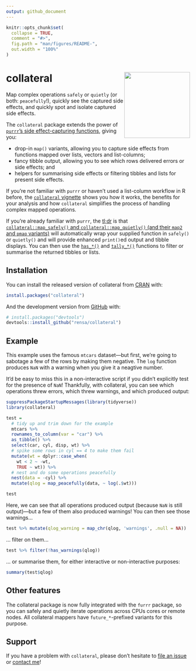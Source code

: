```yaml
---
output: github_document
---
```


<!-- README.md is generated from README.Rmd. Please edit that file -->

```r
knitr::opts_chunk$set(
  collapse = TRUE,
  comment = "#>",
  fig.path = "man/figures/README-",
  out.width = "100%"
)
```
# collateral <img src="man/figures/logo.svg" align="right" width="180px" />

<!-- badges: start -->
<!-- badges: end -->

Map complex operations `safely` or `quietly` (or both: `peacefully`!), quickly see the captured side effects, and quickly spot and isolate captured side effects.

The `collateral` package extends the power of [`purrr`'s side effect-capturing functions](https://purrr.tidyverse.org/reference/safely.html), giving you:

* drop-in `map()` variants, allowing you to capture side effects from functions mapped over lists, vectors and list-columns;
* fancy tibble output, allowing you to see which rows delivered errors or side effects; and
* helpers for summarising side effects or filtering tibbles and lists for present side effects.

If you're not familiar with `purrr` or haven't used a list-column workflow in R before, the [`collateral` vignette](https://rensa.co/collateral/articles/collateral.html) shows you how it works, the benefits for your analysis and how `collateral` simplifies the process of handling complex mapped operations.

If you're already familiar with `purrr`, the [tl;dr](https://en.wikipedia.org/wiki/Wikipedia:Too_long;_didn%27t_read) is that [`collateral::map_safely()` and `collateral::map_quietly()` (and their `map2` and `pmap` variants)](https://rensa.co/collateral/reference/collateral_mappers.html) will automatically wrap your supplied function in `safely()` or `quietly()` and will provide enhanced `print()`ed output and tibble displays. You can then use the [`has_*()`](https://rensa.co/collateral/reference/has.html) and [`tally_*()`](https://rensa.co/collateral/reference/tally.html) functions to filter or summarise the returned tibbles or lists.


## Installation

You can install the released version of collateral from [CRAN](https://CRAN.R-project.org) with:

``` r
install.packages("collateral")
```

And the development version from [GitHub](https://github.com/) with:

``` r
# install.packages("devtools")
devtools::install_github("rensa/collateral")
```
## Example

This example uses the famous `mtcars` dataset---but first, we're going to sabotage a few of the rows by making them negative. The `log` function produces `NaN` with a warning when you give it a neagtive number.

It'd be easy to miss this in a non-interactive script if you didn't explicitly test for the presence of `NaN`! Thankfully, with collateral, you can see which operations threw errors, which threw warnings, and which produced output: 

```r
suppressPackageStartupMessages(library(tidyverse))
library(collateral)

test =
  # tidy up and trim down for the example
  mtcars %>%
  rownames_to_column(var = "car") %>%
  as_tibble() %>%
  select(car, cyl, disp, wt) %>%
  # spike some rows in cyl == 4 to make them fail
  mutate(wt = dplyr::case_when(
    wt < 2 ~ -wt,
    TRUE ~ wt)) %>%
  # nest and do some operations peacefully
  nest(data = -cyl) %>%
  mutate(qlog = map_peacefully(data, ~ log(.$wt)))

test
```

Here, we can see that all operations produced output (because `NaN` is still output)---but a few of them also produced warnings! You can then see those warnings...

```r
test %>% mutate(qlog_warning = map_chr(qlog, 'warnings', .null = NA))
```

... filter on them...

```r
test %>% filter(!has_warnings(qlog))
```

... or summarise them, for either interactive or non-interactive purposes:

```r
summary(test$qlog)
```

## Other features

The collateral package is now fully integrated with the `furrr` package, so you can safely and quietly iterate operations across CPUs cores or remote nodes. All collateral mappers have `future_*`-prefixed variants for this purpose.

## Support

If you have a problem with `collateral`, please don't hesitate to [file an issue](https://github.com/rensa/collateral/issues/new) or [contact me](twitter.com/rensa_co)!

